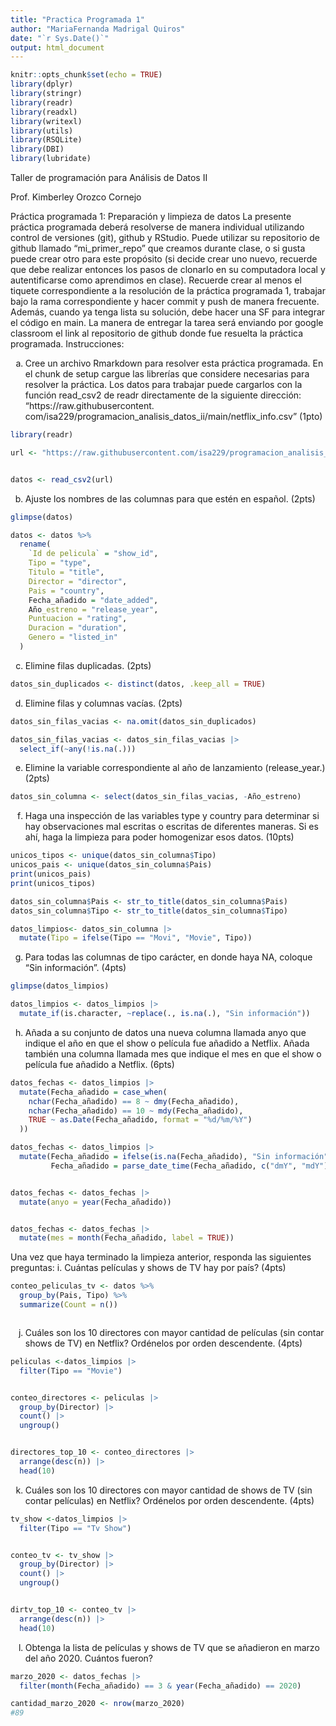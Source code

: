 ```yaml
---
title: "Practica Programada 1"
author: "MariaFernanda Madrigal Quiros"
date: "`r Sys.Date()`"
output: html_document
---
```


```r
knitr::opts_chunk$set(echo = TRUE)
library(dplyr)
library(stringr)
library(readr)
library(readxl) 
library(writexl) 
library(utils)
library(RSQLite) 
library(DBI) 
library(lubridate)
```

Taller de programación para Análisis de Datos II

Prof. Kimberley Orozco Cornejo

Práctica programada 1: Preparación y limpieza de datos
La presente práctica programada deberá resolverse de manera individual utilizando control de versiones (git),
github y RStudio.
Puede utilizar su repositorio de github llamado “mi_primer_repo” que creamos durante clase, o si gusta
puede crear otro para este propósito (si decide crear uno nuevo, recuerde que debe realizar entonces los pasos
de clonarlo en su computadora local y autentificarse como aprendimos en clase).
Recuerde crear al menos el tiquete correspondiente a la resolución de la práctica programada 1, trabajar
bajo la rama correspondiente y hacer commit y push de manera frecuente. Además, cuando ya tenga lista
su solución, debe hacer una SF para integrar el código en main.
La manera de entregar la tarea será enviando por google classroom el link al repositorio de github donde fue
resuelta la práctica programada.
Instrucciones:



a. Cree un archivo Rmarkdown para resolver esta práctica programada. En el chunk de setup cargue las
librerías que considere necesarias para resolver la práctica. Los datos para trabajar puede cargarlos con
la función read_csv2 de readr directamente de la siguiente dirección: “https://raw.githubusercontent.
com/isa229/programacion_analisis_datos_ii/main/netflix_info.csv” (1pto)

```r
library(readr)

url <- "https://raw.githubusercontent.com/isa229/programacion_analisis_datos_ii/main/netflix_info.csv"


datos <- read_csv2(url)


```
b. Ajuste los nombres de las columnas para que estén en español. (2pts)


```r
glimpse(datos)

datos <- datos %>%
  rename(
    `Id de pelicula` = "show_id",
    Tipo = "type",
    Titulo = "title",
    Director = "director",
    Pais = "country",
    Fecha_añadido = "date_added",
    Año_estreno = "release_year",
    Puntuacion = "rating",
    Duracion = "duration",
    Genero = "listed_in"
  )

```
c. Elimine filas duplicadas. (2pts)

```r
datos_sin_duplicados <- distinct(datos, .keep_all = TRUE)
```
d. Elimine filas y columnas vacías. (2pts)

```r
datos_sin_filas_vacias <- na.omit(datos_sin_duplicados)

datos_sin_filas_vacias <- datos_sin_filas_vacias |> 
  select_if(~any(!is.na(.)))

```
e. Elimine la variable correspondiente al año de lanzamiento (release_year.) (2pts)

```r
datos_sin_columna <- select(datos_sin_filas_vacias, -Año_estreno)
```
f. Haga una inspección de las variables type y country para determinar si hay observaciones mal escritas o
escritas de diferentes maneras. Si es ahí, haga la limpieza para poder homogenizar esos datos. (10pts)

```r
unicos_tipos <- unique(datos_sin_columna$Tipo)
unicos_pais <- unique(datos_sin_columna$Pais)
print(unicos_pais)
print(unicos_tipos)

datos_sin_columna$Pais <- str_to_title(datos_sin_columna$Pais)
datos_sin_columna$Tipo <- str_to_title(datos_sin_columna$Tipo)

datos_limpios<- datos_sin_columna |> 
  mutate(Tipo = ifelse(Tipo == "Movi", "Movie", Tipo))

```
g. Para todas las columnas de tipo carácter, en donde haya NA, coloque “Sin información”. (4pts)


```r
glimpse(datos_limpios)

datos_limpios <- datos_limpios |> 
  mutate_if(is.character, ~replace(., is.na(.), "Sin información"))
```
h. Añada a su conjunto de datos una nueva columna llamada anyo que indique el año en que el show o
película fue añadido a Netflix. Añada también una columna llamada mes que indique el mes en que el
show o película fue añadido a Netflix. (6pts)

```r
datos_fechas <- datos_limpios |> 
  mutate(Fecha_añadido = case_when(
    nchar(Fecha_añadido) == 8 ~ dmy(Fecha_añadido),
    nchar(Fecha_añadido) == 10 ~ mdy(Fecha_añadido),
    TRUE ~ as.Date(Fecha_añadido, format = "%d/%m/%Y")
  ))

datos_fechas <- datos_limpios |> 
  mutate(Fecha_añadido = ifelse(is.na(Fecha_añadido), "Sin información", Fecha_añadido),
         Fecha_añadido = parse_date_time(Fecha_añadido, c("dmY", "mdY")))


datos_fechas <- datos_fechas |> 
  mutate(anyo = year(Fecha_añadido))


datos_fechas <- datos_fechas |> 
  mutate(mes = month(Fecha_añadido, label = TRUE))


```

Una vez que haya terminado la limpieza anterior, responda las siguientes preguntas:
i. Cuántas películas y shows de TV hay por país? (4pts)

```r
conteo_peliculas_tv <- datos %>%
  group_by(Pais, Tipo) %>%
  summarize(Count = n())



```
j. Cuáles son los 10 directores con mayor cantidad de películas (sin contar shows de TV) en Netflix?
Ordénelos por orden descendente. (4pts)

```r
peliculas <-datos_limpios |> 
  filter(Tipo == "Movie")


conteo_directores <- peliculas |> 
  group_by(Director) |> 
  count() |> 
  ungroup()


directores_top_10 <- conteo_directores |> 
  arrange(desc(n)) |> 
  head(10)
```



k. Cuáles son los 10 directores con mayor cantidad de shows de TV (sin contar películas) en Netflix?
Ordénelos por orden descendente. (4pts)

```r
tv_show <-datos_limpios |> 
  filter(Tipo == "Tv Show")


conteo_tv <- tv_show |> 
  group_by(Director) |> 
  count() |> 
  ungroup()


dirtv_top_10 <- conteo_tv |> 
  arrange(desc(n)) |> 
  head(10)
```
l. Obtenga la lista de películas y shows de TV que se añadieron en marzo del año 2020. Cuántos fueron?

```r
marzo_2020 <- datos_fechas |> 
  filter(month(Fecha_añadido) == 3 & year(Fecha_añadido) == 2020)

cantidad_marzo_2020 <- nrow(marzo_2020)
#89

```

